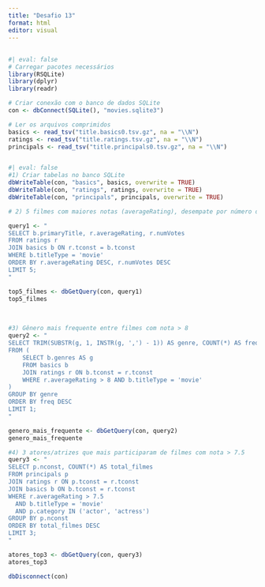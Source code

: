 ---
title: "Desafio 13"
format: html
editor: visual
---

## 

```{r}
#| eval: false
# Carregar pacotes necessários
library(RSQLite)
library(dplyr)
library(readr)

# Criar conexão com o banco de dados SQLite
con <- dbConnect(SQLite(), "movies.sqlite3")

# Ler os arquivos comprimidos
basics <- read_tsv("title.basics0.tsv.gz", na = "\\N")
ratings <- read_tsv("title.ratings.tsv.gz", na = "\\N")
principals <- read_tsv("title.principals0.tsv.gz", na = "\\N")



```

```{r}
#| eval: false
#1) Criar tabelas no banco SQLite
dbWriteTable(con, "basics", basics, overwrite = TRUE)
dbWriteTable(con, "ratings", ratings, overwrite = TRUE)
dbWriteTable(con, "principals", principals, overwrite = TRUE)

```

```{r}
# 2) 5 filmes com maiores notas (averageRating), desempate por número de votos (numVotes)

query1 <- "
SELECT b.primaryTitle, r.averageRating, r.numVotes
FROM ratings r
JOIN basics b ON r.tconst = b.tconst
WHERE b.titleType = 'movie'
ORDER BY r.averageRating DESC, r.numVotes DESC
LIMIT 5;
"

top5_filmes <- dbGetQuery(con, query1)
top5_filmes

```

\

```{r}
#3) Gênero mais frequente entre filmes com nota > 8
query2 <- "
SELECT TRIM(SUBSTR(g, 1, INSTR(g, ',') - 1)) AS genre, COUNT(*) AS freq
FROM (
    SELECT b.genres AS g
    FROM basics b
    JOIN ratings r ON b.tconst = r.tconst
    WHERE r.averageRating > 8 AND b.titleType = 'movie'
)
GROUP BY genre
ORDER BY freq DESC
LIMIT 1;
"

genero_mais_frequente <- dbGetQuery(con, query2)
genero_mais_frequente


```

```{r}
#4) 3 atores/atrizes que mais participaram de filmes com nota > 7.5
query3 <- "
SELECT p.nconst, COUNT(*) AS total_filmes
FROM principals p
JOIN ratings r ON p.tconst = r.tconst
JOIN basics b ON b.tconst = r.tconst
WHERE r.averageRating > 7.5
  AND b.titleType = 'movie'
  AND p.category IN ('actor', 'actress')
GROUP BY p.nconst
ORDER BY total_filmes DESC
LIMIT 3;
"

atores_top3 <- dbGetQuery(con, query3)
atores_top3

```

```{r}
dbDisconnect(con)

```
